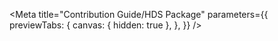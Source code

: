 
<Meta
  title="Contribution Guide/HDS Package"
  parameters={{
    previewTabs: {
      canvas: { hidden: true },
    },
  }}
/>

<HDSPackage />
